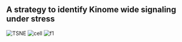 ## A strategy to identify Kinome wide signaling under stress
![TSNE](img/tsne_base.png)
![cell](img/Experiment_Cartoon.png)
![f1](img/Figure_1.png)
